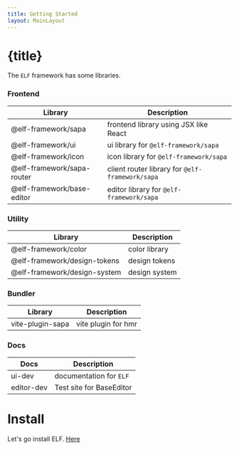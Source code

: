 ```yaml
---
title: Getting Started
layout: MainLayout
---
```



# {title}

The `ELF` framework has some libraries.

### Frontend

| Library | Description | 
| - | - |
| @elf-framework/sapa | frontend library using JSX like React | 
| @elf-framework/ui | ui library for `@elf-framework/sapa` |
| @elf-framework/icon | icon library for `@elf-framework/sapa` |
| @elf-framework/sapa-router | client router library for `@elf-framework/sapa` |
| @elf-framework/base-editor | editor library for `@elf-framework/sapa` |

### Utility

| Library | Description | 
| - | - |
| @elf-framework/color | color library |
| @elf-framework/design-tokens | design tokens |
| @elf-framework/design-system | design system |

### Bundler

| Library | Description | 
| - | - |
| vite-plugin-sapa | vite plugin for hmr |

### Docs

| Docs | Description | 
| - | - |
| ui-dev | documentation for `ELF` |
| editor-dev | Test site for BaseEditor |


# Install 

Let's go install ELF. [Here](/pages/introduction/install/)